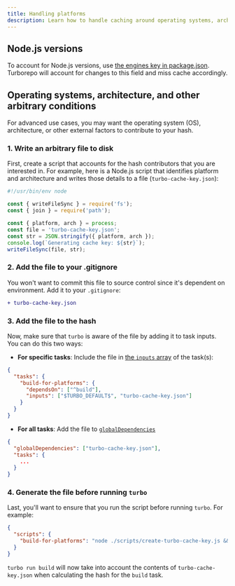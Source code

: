 ```yaml
---
title: Handling platforms
description: Learn how to handle caching around operating systems, architectures, and other arbitrary conditions for Turborepo tasks.
---
```


## Node.js versions

To account for Node.js versions, use [the engines key in package.json](https://docs.npmjs.com/cli/v10/configuring-npm/package-json#engines). Turborepo will account for changes to this field and miss cache accordingly.

## Operating systems, architecture, and other arbitrary conditions

For advanced use cases, you may want the operating system (OS), architecture, or other external factors to contribute to your hash.

### 1. Write an arbitrary file to disk

First, create a script that accounts for the hash contributors that you are interested in. For example, here is a Node.js script that identifies platform and architecture and writes those details to a file (`turbo-cache-key.json`):

```js title="./scripts/create-turbo-cache-key.js"
#!/usr/bin/env node

const { writeFileSync } = require('fs');
const { join } = require('path');

const { platform, arch } = process;
const file = 'turbo-cache-key.json';
const str = JSON.stringify({ platform, arch });
console.log(`Generating cache key: ${str}`);
writeFileSync(file, str);
```

### 2. Add the file to your .gitignore

You won't want to commit this file to source control since it's dependent on environment. Add it to your `.gitignore`:

```diff title=".gitignore"
+ turbo-cache-key.json
```

### 3. Add the file to the hash

Now, make sure that `turbo` is aware of the file by adding it to task inputs. You can do this two ways:

- **For specific tasks**: Include the file in [the `inputs` array](/repo/docs/reference/configuration#inputs) of the task(s):

```json title="./turbo.json"
{
  "tasks": {
    "build-for-platforms": {
      "dependsOn": ["^build"],
      "inputs": ["$TURBO_DEFAULT$", "turbo-cache-key.json"]
    }
  }
}
```

- **For all tasks**: Add the file to [`globalDependencies`](/repo/docs/reference/configuration#globaldependencies)

```json title="./turbo.json"
{
  "globalDependencies": ["turbo-cache-key.json"],
  "tasks": {
    ...
  }
}
```

### 4. Generate the file before running `turbo`

Last, you'll want to ensure that you run the script before running `turbo`. For example:

```json title="./package.json"
{
  "scripts": {
    "build-for-platforms": "node ./scripts/create-turbo-cache-key.js && turbo run build"
  }
}
```

`turbo run build` will now take into account the contents of `turbo-cache-key.json` when calculating the hash for the `build` task.
